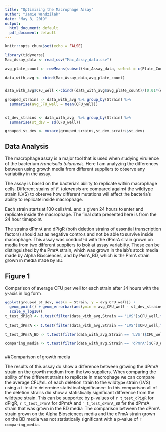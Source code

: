 ---
title: "Optimizing the Macrophage Assay"
author: "Jamie Wandzilak"
date: "May 8, 2019"
output:
  html_document: default
  pdf_document: default
---


```{r setup, include=FALSE}
knitr::opts_chunk$set(echo = FALSE)

library(tidyverse)
Mac_Assay_data <- read_csv("Mac_Assay_data.csv")

```



```{r, echo=FALSE}
avg_plate_count <- rowMeans(subset(Mac_Assay_data, select = c(Plate_Count_1,Plate_Count_2)))

data_with_avg <- cbind(Mac_Assay_data,avg_plate_count)


data_with_avg$CFU_well <-cbind((data_with_avg$avg_plate_count)/(0.01*(data_with_avg$Dilution_Factor)*0.2))

grouped_strains <- data_with_avg %>% group_by(Strain) %>%
  summarise(avg_CFU_well = mean(CFU_well)) 


st_dev_strains <- data_with_avg  %>% group_by(Strain) %>%
  summarise(st_dev = sd(CFU_well))

grouped_st_dev <- mutate(grouped_strains,st_dev_strains$st_dev)


```

## Data Analysis 

The macrophage assay is a major tool that is used when studying virulence of the bacterium *Francisella tularensis*. Here I am analyzing the differences between using growth media from different suppliers to observe any variability in the assay.

The assay is based on the bacteria's ability to replicate within macrophage cells. Different strains of *F. tularensis* are compared against the wildtype strain (LVS) to observe how different mutations will affect the bacteria's ability to replicate inside macrophage. 

Each strain starts at 100 cells/mL and is given 24 hours to enter and replicate inside the macrophage. The final data presented here is from the 24 hour timepoint.   

The strains dPmrA and dPigR (both deletion strains of essential transcription factors) should act as negative controls and not be able to survive inside macrophage. This assay was conducted with the dPmrA strain grown on media from two different suppliers to look at assay variability. These can be distinguished by the PmrA strain, which was grown in the lab's stock media made by Alpha Biosciences, and by PmrA_BD, which is the PmrA strain grown in media made by BD.    



## Figure 1
Comparison of average CFU per well for each strain after 24 hours with the y-axis in log form. 



```{r, echo=FALSE}
ggplot(grouped_st_dev, aes(x = Strain, y = avg_CFU_well)) + 
  geom_point() + geom_errorbar(aes(ymin = avg_CFU_well - st_dev_strains$st_dev, ymax =      avg_CFU_well + st_dev_strains$st_dev)) +
  scale_y_log10() 
t_test_dPigR <- t.test(filter(data_with_avg,Strain == 'LVS')$CFU_well,filter(data_with_avg, Strain == 'dPigR')$CFU_well)$p.value
  
t_test_dPmrA <- t.test(filter(data_with_avg,Strain == 'LVS')$CFU_well,filter(data_with_avg, Strain == 'dPmrA')$CFU_well)$p.value  

t_test_dPmrA_BD <- t.test(filter(data_with_avg,Strain == 'LVS')$CFU_well,filter(data_with_avg, Strain == 'dPmrA_BD')$CFU_well)$p.value  

comparing_media <- t.test(filter(data_with_avg,Strain == 'dPmrA')$CFU_well,filter(data_with_avg, Strain == 'dPmrA_BD')$CFU_well)$p.value



```

##Comparison of growth media 

The results of this assay do show a difference between growing the dPmrA strain on the growth medium from the two suppliers. When comparing the ability of the different strains to replicate in macrophage we can compare the average CFU/mL of each deletion strain to the wildtype strain (LVS) using a t-test to determine statistical significance. In this comparison all of the deletion strains did show a statistically significant difference from the wildtype strain. This can be supported by p-values of `r t_test_dPigR` for dPigR, `r t_test_dPmrA` for dPmrA and `r t_test_dPmrA_BD` for the dPmrA strain that was grown in the BD media. The comparison between the dPmrA strain grown on the Alpha Biosciences media and the dPmrA strain grown on the BD media was not statistically significant with a p-value of `r comparing_media`. 





